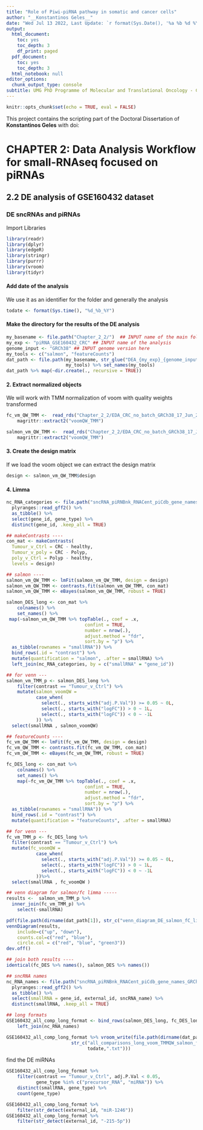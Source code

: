 ```yaml
---
title: "Role of Piwi-piRNA pathway in somatic and cancer cells"
author: "__Konstantinos Geles__"
date: "Wed Jul 13 2022, Last Update: `r format(Sys.Date(), '%a %b %d %Y')`"
output:
  html_document:
    toc: yes
    toc_depth: 3
    df_print: paged
  pdf_document:
    toc: yes
    toc_depth: 3
  html_notebook: null
editor_options:
  chunk_output_type: console
subtitle: UMG PhD Programme of Molecular and Translational Oncology - Circle XXXIV
---
```


```r
knitr::opts_chunk$set(echo = TRUE, eval = FALSE)
```

This project contains the scripting part of the Doctoral Dissertation of **Konstantinos Geles** with doi:   

# CHAPTER 2: Data Analysis Workflow for small-RNAseq focused on piRNAs  
  
## 2.2 DE analysis of GSE160432 dataset  

###  DE sncRNAs and piRNAs

Import Libraries
```r
library(readr)
library(dplyr)
library(edgeR)
library(stringr)
library(purrr)
library(vroom)
library(tidyr)
```

#### Add date of the analysis

We use it as an identifier for the folder and generally the analysis
```r
todate <- format(Sys.time(), "%d_%b_%Y")
```

#### Make the directory for the results of the DE analysis
```r
my_basename <- file.path("Chapter_2_2/")  ## INPUT name of the main folder 
my_exp <- "piRNA_GSE160432_CRC" ## INPUT name of the analysis
genome_input <- "GRCh38" ## INPUT genome version here
my_tools <- c("salmon", "featureCounts")
dat_path <- file.path(my_basename, str_glue("DEA_{my_exp}_{genome_input}_{todate}"),
                      my_tools) %>% set_names(my_tools)
dat_path %>% map(~dir.create(., recursive = TRUE))
```

#### 2. Extract normalized objects 

We will work with TMM normalization of voom with quality weights transformed
```r
fc_vm_QW_TMM <-  read_rds("Chapter_2_2/EDA_CRC_no_batch_GRCh38_17_Jun_2022/featureCounts/list_norm_dgls_featureCounts.rds") %>% 
    magrittr::extract2("voomQW_TMM")

salmon_vm_QW_TMM <-  read_rds("Chapter_2_2/EDA_CRC_no_batch_GRCh38_17_Jun_2022/salmon/list_norm_dgls_salmon.rds") %>% 
    magrittr::extract2("voomQW_TMM")
```

#### 3. Create the design matrix

If we load the voom object we can extract the design matrix 
```r
design <- salmon_vm_QW_TMM$design
```

#### 4. Limma 
```r
nc_RNA_categories <- file.path("sncRNA_piRNBnk_RNACent_piCdb_gene_names_GRCh38_v34.gtf.gz") %>% 
  plyranges::read_gff2() %>% 
  as_tibble() %>% 
  select(gene_id, gene_type) %>% 
  distinct(gene_id, .keep_all = TRUE) 

## makeContrasts ----
con_mat <- makeContrasts(
  Tumour_v_Ctrl = CRC - healthy,
  Tumour_v_poly = CRC - Polyp,
  poly_v_Ctrl = Polyp - healthy,
  levels = design)

## salmon ----
salmon_vm_QW_TMM <- lmFit(salmon_vm_QW_TMM, design = design)
salmon_vm_QW_TMM <- contrasts.fit(salmon_vm_QW_TMM, con_mat)
salmon_vm_QW_TMM <- eBayes(salmon_vm_QW_TMM, robust = TRUE)

salmon_DES_long <- con_mat %>% 
    colnames() %>% 
    set_names() %>% 
 map(~salmon_vm_QW_TMM %>% topTable(., coef = .x,
                             confint = TRUE,
                             number = nrow(.),
                             adjust.method = "fdr",
                             sort.by = "p") %>% 
  as_tibble(rownames = "smallRNA")) %>%
  bind_rows(.id = "contrast") %>% 
  mutate(quantification = "salmon", .after = smallRNA) %>% 
  left_join(nc_RNA_categories, by = c("smallRNA" = "gene_id"))

## for venn ---
salmon_vm_TMM_p <- salmon_DES_long %>% 
    filter(contrast == "Tumour_v_Ctrl") %>% 
    mutate(salmon_voomQW = 
           case_when(
             select(., starts_with("adj.P.Val")) >= 0.05 ~ 0L,
             select(., starts_with("logFC")) > 0 ~ 1L,
             select(., starts_with("logFC")) < 0 ~ -1L
           )) %>% 
  select(smallRNA , salmon_voomQW) 

## featureCounts ----
fc_vm_QW_TMM <- lmFit(fc_vm_QW_TMM, design = design)
fc_vm_QW_TMM <- contrasts.fit(fc_vm_QW_TMM, con_mat)
fc_vm_QW_TMM <- eBayes(fc_vm_QW_TMM, robust = TRUE)

fc_DES_long <- con_mat %>% 
    colnames() %>% 
    set_names() %>% 
    map(~fc_vm_QW_TMM %>% topTable(., coef = .x,
                             confint = TRUE,
                             number = nrow(.),
                             adjust.method = "fdr",
                             sort.by = "p") %>% 
  as_tibble(rownames = "smallRNA")) %>%
  bind_rows(.id = "contrast") %>%
  mutate(quantification = "featureCounts", .after = smallRNA) 

## for venn ---
fc_vm_TMM_p <- fc_DES_long %>% 
  filter(contrast == "Tumour_v_Ctrl") %>% 
  mutate(fc_voomQW = 
           case_when(
             select(., starts_with("adj.P.Val")) >= 0.05 ~ 0L,
             select(., starts_with("logFC")) > 0 ~ 1L,
             select(., starts_with("logFC")) < 0 ~ -1L
           ))%>% 
  select(smallRNA , fc_voomQW )

## venn diagram for salmon/fc limma -----
results <-  salmon_vm_TMM_p %>% 
  inner_join(fc_vm_TMM_p) %>%  
    select(-smallRNA)

pdf(file.path(dirname(dat_path[1]), str_c("venn_diagram_DE_salmon_fC_limma_", colnames(con_mat)[1],".pdf")))
vennDiagram(results, 
    include=c("up", "down"),
    counts.col=c("red", "blue"),
    circle.col = c("red", "blue", "green3"))
dev.off()

## join both results ----
identical(fc_DES %>% names(), salmon_DES %>% names())

## sncRNA names
nc_RNA_names <- file.path("sncRNA_piRNBnk_RNACent_piCdb_gene_names_GRCh38_v34.gtf.gz") %>% 
  plyranges::read_gff2() %>% 
  as_tibble() %>% 
  select(smallRNA = gene_id, external_id, sncRNA_name) %>% 
  distinct(smallRNA, .keep_all = TRUE) 

## long formats
GSE160432_all_comp_long_format <- bind_rows(salmon_DES_long, fc_DES_long ) %>% 
    left_join(nc_RNA_names)

GSE160432_all_comp_long_format %>% vroom_write(file.path(dirname(dat_path[1]), 
                        str_c("all_comparisons_long_voom_TMMQW_salmon_fc_LFCs_", 
                              todate,".txt")))
```

find the DE miRNAs
```r
GSE160432_all_comp_long_format %>% 
    filter(contrast == "Tumour_v_Ctrl", adj.P.Val < 0.05,
           gene_type %in% c("precursor_RNA", "miRNA")) %>% 
    distinct(smallRNA, gene_type) %>% 
    count(gene_type)

GSE160432_all_comp_long_format %>% 
    filter(str_detect(external_id, "miR-1246"))
GSE160432_all_comp_long_format %>% 
    filter(str_detect(external_id, "-215-5p"))
```

